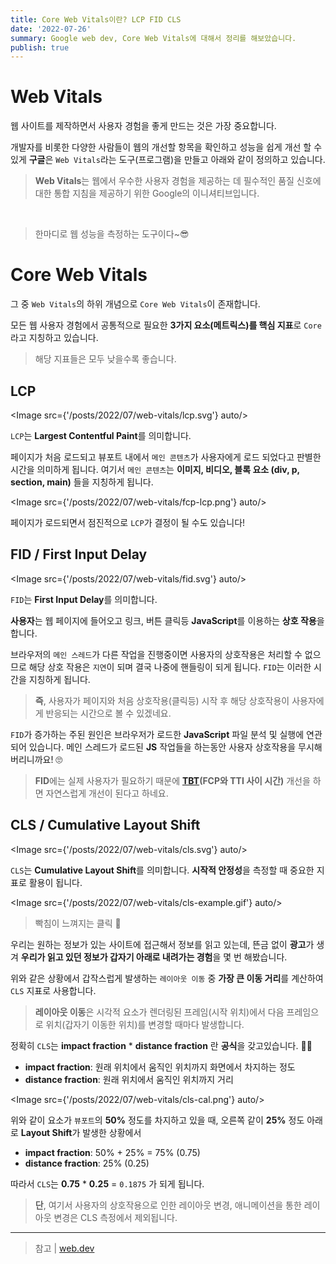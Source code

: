 ```yaml
---
title: Core Web Vitals이란? LCP FID CLS
date: '2022-07-26'
summary: Google web dev, Core Web Vitals에 대해서 정리를 해보았습니다.
publish: true
---
```


# Web Vitals

웹 사이트를 제작하면서 사용자 경험을 좋게 만드는 것은 가장 중요합니다.

개발자를 비롯한 다양한 사람들이 웹의 개선할 항목을 확인하고 성능을 쉽게 개선 할 수 있게
**구글**은 `Web Vitals`라는 도구(프로그램)을 만들고 아래와 같이 정의하고 있습니다.

> **Web Vitals**는 웹에서 우수한 사용자 경험을 제공하는 데 필수적인 품질 신호에 대한 통합 지침을 제공하기 위한 Google의 이니셔티브입니다.

<br/>

> 한마디로 웹 성능을 측정하는 도구이다~😎

# Core Web Vitals

그 중 `Web Vitals`의 하위 개념으로 `Core Web Vitals`이 존재합니다.

모든 웹 사용자 경험에서 공통적으로 필요한 **3가지 요소(메트릭스)를 핵심 지표**로 `Core` 라고 지칭하고 있습니다.

> 해당 지표들은 모두 낮을수록 좋습니다.

## LCP

<Image src={'/posts/2022/07/web-vitals/lcp.svg'} auto/>

`LCP`는 **Largest Contentful Paint**를 의미합니다.

페이지가 처음 로드되고 뷰포트 내에서 `메인 콘텐츠`가 사용자에게 로드 되었다고 판별한 시간을 의미하게 됩니다.
여기서 `메인 콘텐츠`는 **이미지, 비디오, 블록 요소 (div, p, section, main)** 들을 지칭하게 됩니다.

<Image src={'/posts/2022/07/web-vitals/fcp-lcp.png'} auto/>

페이지가 로드되면서 점진적으로 `LCP`가 결정이 될 수도 있습니다!

## FID / First Input Delay

<Image src={'/posts/2022/07/web-vitals/fid.svg'} auto/>

`FID`는 **First Input Delay**를 의미합니다.

**사용자**는 웹 페이지에 들어오고 링크, 버튼 클릭등 **JavaScript**를 이용하는 **상호 작용**을 합니다.

브라우저의 `메인 스레드`가 다른 작업을 진행중이면 사용자의 상호작용은 처리할 수 없으므로
해당 상호 작용은 `지연`이 되며 결국 나중에 핸들링이 되게 됩니다.
`FID`는 이러한 시간을 지칭하게 됩니다.

> **즉**, 사용자가 페이지와 처음 상호작용(클릭등) 시작 후 해당 상호작용이 사용자에게 반응되는 시간으로 볼 수 있겠네요.

`FID`가 증가하는 주된 원인은 브라우저가 로드한 **JavaScript** 파일 분석 및 실행에 연관되어 있습니다.
메인 스레드가 로드된 **JS** 작업들을 하는동안 사용자 상호작용을 무시해버리니까요! 🙄

> **FID**에는 실제 사용자가 필요하기 때문에 **[TBT](https://web.dev/tbt/)(FCP와 TTI 사이 시간)** 개선을 하면 자연스럽게 개선이 된다고 하네요.

## CLS / Cumulative Layout Shift

<Image src={'/posts/2022/07/web-vitals/cls.svg'} auto/>

`CLS`는 **Cumulative Layout Shift**를 의미합니다. **시작적 안정성**을 측정할 때 중요한 지표로 활용이 됩니다.

<Image src={'/posts/2022/07/web-vitals/cls-example.gif'} auto/>

> 빡침이 느껴지는 클릭 🤬

우리는 원하는 정보가 있는 사이트에 접근해서 정보를 읽고 있는데, 뜬금 없이 **광고**가 생겨 **우리가 읽고 있던 정보가 갑자기 아래로 내려가는 경험**을 몇 번 해봤습니다.

위와 같은 상황에서 갑작스럽게 발생하는 `레이아웃 이동` 중 **가장 큰 이동 거리**를 계산하여 `CLS` 지표로 사용합니다.

> **레이아웃 이동**은 시각적 요소가 렌더링된 프레임(시작 위치)에서 다음 프레임으로 위치(갑자기 이동한 위치)를 변경할 때마다 발생합니다.

정확히 `CLS`는 **impact fraction** \* **distance fraction** 란 **공식**을 갖고있습니다. 😵‍💫

- **impact fraction**: 원래 위치에서 움직인 위치까지 화면에서 차지하는 정도
- **distance fraction**: 원래 위치에서 움직인 위치까지 거리

<Image src={'/posts/2022/07/web-vitals/cls-cal.png'} auto/>

위와 같이 요소가 `뷰포트`의 **50%** 정도를 차지하고 있을 때, 오른쪽 같이 **25%** 정도 아래로 **Layout Shift**가 발생한 상황에서

- **impact fraction**: 50% + 25% = 75% (0.75)
- **distance fraction**: 25% (0.25)

따라서 `CLS`는 **0.75** \* **0.25** = `0.1875` 가 되게 됩니다.

> **단**, 여기서 사용자의 상호작용으로 인한 레이아웃 변경, 애니메이션을 통한 레이아웃 변경은 CLS 측정에서 제외됩니다.

---

> 참고 | [web.dev](https://web.dev/vitals/)
